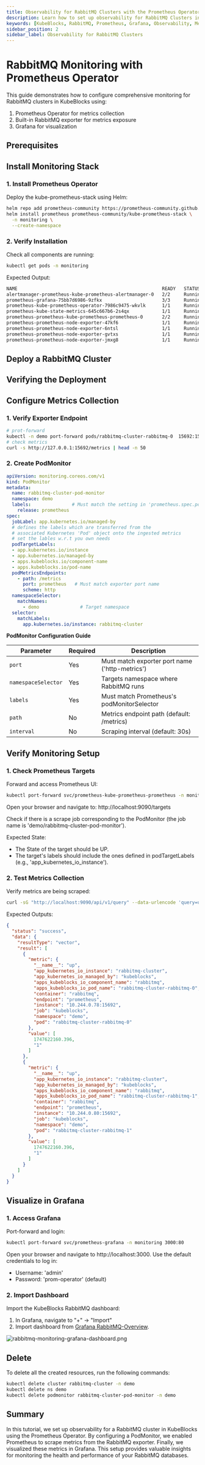 ```yaml
---
title: Observability for RabbitMQ Clusters with the Prometheus Operator
description: Learn how to set up observability for RabbitMQ Clusters in KubeBlocks using the Prometheus Operator. Configure monitoring and visualize metrics with Grafana.
keywords: [KubeBlocks, RabbitMQ, Prometheus, Grafana, Observability, Metrics]
sidebar_position: 2
sidebar_label: Observability for RabbitMQ Clusters
---
```



# RabbitMQ Monitoring with Prometheus Operator

This guide demonstrates how to configure comprehensive monitoring for RabbitMQ clusters in KubeBlocks using:

1. Prometheus Operator for metrics collection
2. Built-in RabbitMQ exporter for metrics exposure
3. Grafana for visualization

## Prerequisites


<Prerequisites />

## Install Monitoring Stack

### 1. Install Prometheus Operator
Deploy the kube-prometheus-stack using Helm:

```bash
helm repo add prometheus-community https://prometheus-community.github.io/helm-charts
helm install prometheus prometheus-community/kube-prometheus-stack \
  -n monitoring \
  --create-namespace
```

### 2. Verify Installation
Check all components are running:
```bash
kubectl get pods -n monitoring
```

Expected Output:
```bash
NAME                                                     READY   STATUS    RESTARTS   AGE
alertmanager-prometheus-kube-prometheus-alertmanager-0   2/2     Running   0          114s
prometheus-grafana-75bb7d6986-9zfkx                      3/3     Running   0          2m
prometheus-kube-prometheus-operator-7986c9475-wkvlk      1/1     Running   0          2m
prometheus-kube-state-metrics-645c667b6-2s4qx            1/1     Running   0          2m
prometheus-prometheus-kube-prometheus-prometheus-0       2/2     Running   0          114s
prometheus-prometheus-node-exporter-47kf6                1/1     Running   0          2m1s
prometheus-prometheus-node-exporter-6ntsl                1/1     Running   0          2m1s
prometheus-prometheus-node-exporter-gvtxs                1/1     Running   0          2m1s
prometheus-prometheus-node-exporter-jmxg8                1/1     Running   0          2m1s
```


## Deploy a RabbitMQ Cluster


<CreateCluster />

## Verifying the Deployment


<VerifyCluster />

## Configure Metrics Collection

### 1. Verify Exporter Endpoint

```bash
# prot-forward
kubectl -n demo port-forward pods/rabbitmq-cluster-rabbitmq-0  15692:15692
# check metrics
curl -s http://127.0.0.1:15692/metrics | head -n 50
```

### 2. Create PodMonitor
```yaml
apiVersion: monitoring.coreos.com/v1
kind: PodMonitor
metadata:
  name: rabbitmq-cluster-pod-monitor
  namespace: demo
  labels:               # Must match the setting in 'prometheus.spec.podMonitorSelector'
    release: prometheus
spec:
  jobLabel: app.kubernetes.io/managed-by
  # defines the labels which are transferred from the
  # associated Kubernetes 'Pod' object onto the ingested metrics
  # set the lables w.r.t you own needs
  podTargetLabels:
  - app.kubernetes.io/instance
  - app.kubernetes.io/managed-by
  - apps.kubeblocks.io/component-name
  - apps.kubeblocks.io/pod-name
  podMetricsEndpoints:
    - path: /metrics
      port: prometheus   # Must match exporter port name
      scheme: http
  namespaceSelector:
    matchNames:
      - demo               # Target namespace
  selector:
    matchLabels:
      app.kubernetes.io/instance: rabbitmq-cluster
```
**PodMonitor Configuration Guide**

| Parameter | Required | Description |
|-----------|----------|-------------|
| `port` | Yes | Must match exporter port name ('http-metrics') |
| `namespaceSelector` | Yes | Targets namespace where RabbitMQ runs |
| `labels` | Yes | Must match Prometheus's podMonitorSelector |
| `path` | No | Metrics endpoint path (default: /metrics) |
| `interval` | No | Scraping interval (default: 30s) |

## Verify Monitoring Setup

### 1. Check Prometheus Targets
Forward and access Prometheus UI:

```bash
kubectl port-forward svc/prometheus-kube-prometheus-prometheus -n monitoring 9090:9090
```
Open your browser and navigate to:
http://localhost:9090/targets

Check if there is a scrape job corresponding to the PodMonitor (the job name is 'demo/rabbitmq-cluster-pod-monitor').

Expected State:
- The State of the target should be UP.
- The target's labels should include the ones defined in podTargetLabels (e.g., 'app_kubernetes_io_instance').

### 2. Test Metrics Collection
Verify metrics are being scraped:
```bash
curl -sG "http://localhost:9090/api/v1/query" --data-urlencode 'query=up{app_kubernetes_io_instance="rabbitmq-cluster"}' | jq
```

Expected Outputs:
```json
{
  "status": "success",
  "data": {
    "resultType": "vector",
    "result": [
      {
        "metric": {
          "__name__": "up",
          "app_kubernetes_io_instance": "rabbitmq-cluster",
          "app_kubernetes_io_managed_by": "kubeblocks",
          "apps_kubeblocks_io_component_name": "rabbitmq",
          "apps_kubeblocks_io_pod_name": "rabbitmq-cluster-rabbitmq-0",
          "container": "rabbitmq",
          "endpoint": "prometheus",
          "instance": "10.244.0.78:15692",
          "job": "kubeblocks",
          "namespace": "demo",
          "pod": "rabbitmq-cluster-rabbitmq-0"
        },
        "value": [
          1747622160.396,
          "1"
        ]
      },
      {
        "metric": {
          "__name__": "up",
          "app_kubernetes_io_instance": "rabbitmq-cluster",
          "app_kubernetes_io_managed_by": "kubeblocks",
          "apps_kubeblocks_io_component_name": "rabbitmq",
          "apps_kubeblocks_io_pod_name": "rabbitmq-cluster-rabbitmq-1",
          "container": "rabbitmq",
          "endpoint": "prometheus",
          "instance": "10.244.0.80:15692",
          "job": "kubeblocks",
          "namespace": "demo",
          "pod": "rabbitmq-cluster-rabbitmq-1"
        },
        "value": [
          1747622160.396,
          "1"
        ]
      }
    ]
  }
}
```
## Visualize in Grafana

### 1. Access Grafana
Port-forward and login:

```bash
kubectl port-forward svc/prometheus-grafana -n monitoring 3000:80
```
Open your browser and navigate to http://localhost:3000. Use the default credentials to log in:
- Username: 'admin'
- Password: 'prom-operator' (default)

### 2. Import Dashboard
Import the KubeBlocks RabbitMQ dashboard:

1. In Grafana, navigate to "+" → "Import"
2. Import dashboard from [Grafana RabbitMQ-Overview](https://grafana.com/grafana/dashboards/10991-rabbitmq-overview/).

![rabbitmq-monitoring-grafana-dashboard.png](/img/docs/en/rabbitmq-monitoring-grafana-dashboard.png)


## Delete
To delete all the created resources, run the following commands:
```bash
kubectl delete cluster rabbitmq-cluster -n demo
kubectl delete ns demo
kubectl delete podmonitor rabbitmq-cluster-pod-monitor -n demo
```

## Summary
In this tutorial, we set up observability for a RabbitMQ cluster in KubeBlocks using the Prometheus Operator.
By configuring a PodMonitor, we enabled Prometheus to scrape metrics from the RabbitMQ exporter.
Finally, we visualized these metrics in Grafana. This setup provides valuable insights for monitoring the health and performance of your RabbitMQ databases.